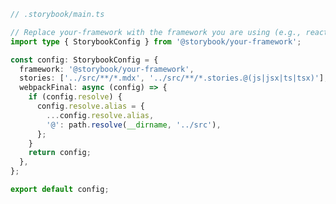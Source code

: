 ```ts
// .storybook/main.ts

// Replace your-framework with the framework you are using (e.g., react-webpack5, vue3-vite)
import type { StorybookConfig } from '@storybook/your-framework';

const config: StorybookConfig = {
  framework: '@storybook/your-framework',
  stories: ['../src/**/*.mdx', '../src/**/*.stories.@(js|jsx|ts|tsx)'],
  webpackFinal: async (config) => {
    if (config.resolve) {
      config.resolve.alias = {
        ...config.resolve.alias,
        '@': path.resolve(__dirname, '../src'),
      };
    }
    return config;
  },
};

export default config;
```
